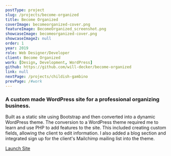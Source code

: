 ```yaml
---
postType: project
slug: /projects/become-organized
title: Become Organized
coverImage: becomeorganized-cover.png
featureImage: BecomeOrganized_screenshot.png
showcaseImage: becomeorganized-cover.png
showcaseImage2: null
order: 1
year: 2019
role: Web Designer/Developer
client: Become Organized
work: [Design, Development, WordPress]
github: https://github.com/will-decker/become-organized
link: null
nextPage: /projects/childish-gambino
prevPage: /#work
---
```


### A custom made WordPress site for a professional organizing business.

Built as a static site using Bootstrap and then converted into a dynamic WordPress theme. The conversion to a WordPress theme required me to learn and use PHP to add features to the site. This included creating custom fields, allowing the client to edit information. I also added a blog section and integrated sign up for the client's Mailchimp mailing list into the theme.

<a href="https://becomeorganized.net/" target="_blank">
  <div className="cta-btn">Launch Site</div>
</a>
